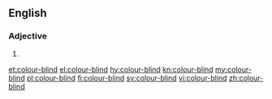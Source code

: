 ==English==

===Adjective===
{{en-adj|head=[[colour]]-[[blind]]}}

# {{alternative form of|colour blind|lang=en}}

[[et:colour-blind]]
[[el:colour-blind]]
[[hy:colour-blind]]
[[kn:colour-blind]]
[[my:colour-blind]]
[[pl:colour-blind]]
[[fi:colour-blind]]
[[sv:colour-blind]]
[[vi:colour-blind]]
[[zh:colour-blind]]